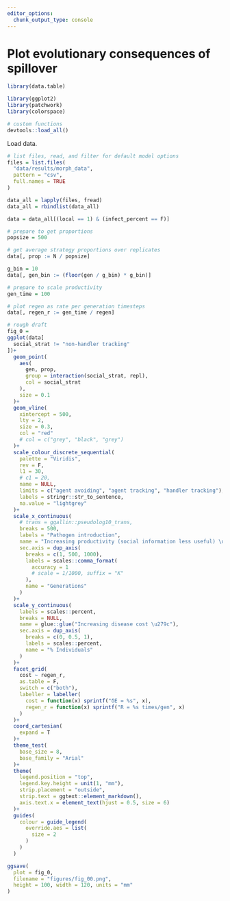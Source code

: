 ```yaml
---
editor_options: 
  chunk_output_type: console
---
```


# Plot evolutionary consequences of spillover

```r
library(data.table)

library(ggplot2)
library(patchwork)
library(colorspace)

# custom functions
devtools::load_all()
```

Load data.

```r
# list files, read, and filter for default model options
files = list.files(
  "data/results/morph_data", 
  pattern = "csv",
  full.names = TRUE
)

data_all = lapply(files, fread)
data_all = rbindlist(data_all)

data = data_all[(local == 1) & (infect_percent == F)]
```

```r
# prepare to get proportions
popsize = 500

# get average strategy proportions over replicates
data[, prop := N / popsize]

g_bin = 10
data[, gen_bin := (floor(gen / g_bin) * g_bin)]

# prepare to scale productivity
gen_time = 100

# plot regen as rate per generation timesteps
data[, regen_r := gen_time / regen]
```

```r
# rough draft
fig_0 = 
ggplot(data[
  social_strat != "non-handler tracking"
])+
  geom_point(
    aes(
      gen, prop,
      group = interaction(social_strat, repl),
      col = social_strat
    ),
    size = 0.1
  )+
  geom_vline(
    xintercept = 500,
    lty = 2,
    size = 0.3,
    col = "red"
    # col = c("grey", "black", "grey")
  )+
  scale_colour_discrete_sequential(
    palette = "Viridis", 
    rev = F,
    l1 = 30,
    # c1 = 20,
    name = NULL,
    limits = c("agent avoiding", "agent tracking", "handler tracking"),
    labels = stringr::str_to_sentence,
    na.value = "lightgrey"
  )+
  scale_x_continuous(
    # trans = ggallin::pseudolog10_trans,
    breaks = 500,
    labels = "Pathogen introduction",
    name = "Increasing productivity (social information less useful) \u279c",
    sec.axis = dup_axis(
      breaks = c(1, 500, 1000),
      labels = scales::comma_format(
        accuracy = 1
        # scale = 1/1000, suffix = "K"
      ),
      name = "Generations"
    )
  )+
  scale_y_continuous(
    labels = scales::percent,
    breaks = NULL,
    name = glue::glue("Increasing disease cost \u279c"),
    sec.axis = dup_axis(
      breaks = c(0, 0.5, 1),
      labels = scales::percent,
      name = "% Individuals"
    )
  )+
  facet_grid(
    cost ~ regen_r,
    as.table = F, 
    switch = c("both"),
    labeller = labeller(
      cost = function(x) sprintf("δE = %s", x),
      regen_r = function(x) sprintf("R = %s times/gen", x)
    )
  )+
  coord_cartesian(
    expand = T
  )+
  theme_test(
    base_size = 8, 
    base_family = "Arial"
  )+
  theme(
    legend.position = "top", 
    legend.key.height = unit(1, "mm"),
    strip.placement = "outside",
    strip.text = ggtext::element_markdown(),
    axis.text.x = element_text(hjust = 0.5, size = 6)
  )+
  guides(
    colour = guide_legend(
      override.aes = list(
        size = 2
      )
    )
  )

ggsave(
  plot = fig_0,
  filename = "figures/fig_00.png",
  height = 100, width = 120, units = "mm"
)
```
